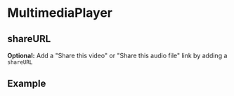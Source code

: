 


<Meta
  title="Components/MultimediaPlayer/shareURL"
  component={MultimediaPlayer}
/>

# MultimediaPlayer

## shareURL

**Optional:** Add a "Share this video" or "Share this audio file" link by adding a `shareURL`

## Example

<Canvas>
  <MultimediaPlayer
    sources={[
      {
        type: 'mp4',
        source: puppies,
      },
    ]}
    shareURL="This is the shareURL"
  />
</Canvas>

